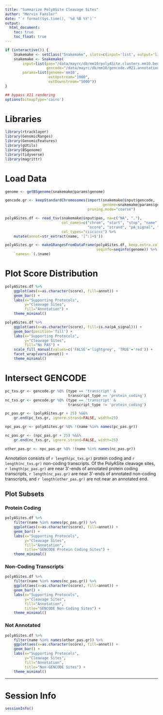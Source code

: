 ```yaml
---
title: "Summarize PolyASite Cleavage Sites"
author: "Mervin Fansler"
date: "`r format(Sys.time(), '%d %B %Y')`"
output:
  html_document:
    toc: true
    toc_float: true
---
```


<!-- Mock Data -->
```r
if (interactive()) {
    Snakemake <- setClass("Snakemake", slots=c(input='list', output='list', params='list'))
    snakemake <- Snakemake(
        input=list(pas="/data/mayrc/db/mm10/polyASite.clusters.mm10.bed.gz",
                   gencode="/data/mayrc/db/mm10/gencode.vM21.annotation.mRNA_ends_found.gff3.gz"),
        params=list(genome='mm10',
                    extUpstream="1000",
                    extDownstream="5000"))
}

## bypass X11 rendering 
options(bitmapType='cairo')
```

# Libraries
```r
library(rtracklayer)
library(GenomicRanges)
library(GenomicFeatures)
library(gUtils)
library(BSgenome)
library(tidyverse)
library(magrittr)
```

# Load Data
```r
genome <- getBSgenome(snakemake@params$genome)

gencode.gr <- keepStandardChromosomes(import(snakemake@input$gencode,
                                             genome=snakemake@params$genome),
                                      pruning.mode="coarse")

polyASites.df <- read_tsv(snakemake@input$pas, na=c("NA", "."),
                          col_names=c("chrom", "start", "stop", "name",
                                      "score", "strand", "pA_signal", "gene"),
                          col_types="ciiciccc") %>%
    mutate(annot=str_extract(name, '[^:]+$'))

polyASites.gr <- makeGRangesFromDataFrame(polyASites.df, keep.extra.columns=TRUE,
                                          seqinfo=seqinfo(genome)) %>%
    `names<-`(.$name)

```

# Plot Score Distribution
```r
polyASites.df %>%
    ggplot(aes(x=as.character(score), fill=annot)) +
    geom_bar() +
    labs(x="Supporting Protocols",
         y="Cleavage Sites",
         fill="Annotation") +
    theme_minimal()
```


```r
polyASites.df %>%
    ggplot(aes(x=as.character(score), fill=is.na(pA_signal))) +
    geom_bar(position='fill') +
    labs(x="Supporting Protocols",
         y="Cleavage Sites",
         fill="No PAS") +
    scale_fill_manual(values=c('FALSE'='lightgrey', 'TRUE'='red')) +
    facet_wrap(vars(annot)) +
    theme_minimal()
```

# Intersect GENCODE
```r
pc_txs.gr <- gencode.gr %Q% (type == 'transcript' &
                             transcript_type == 'protein_coding')
nc_txs.gr <- gencode.gr %Q% (type == 'transcript' &
                             transcript_type != 'protein_coding')

pc_pas.gr <- (polyASites.gr + 25) %&&%
    gr.end(pc_txs.gr, ignore.strand=FALSE, width=25)

npc_pas.gr <- polyASites.gr %Q% !(name %in% names(pc_pas.gr))

nc_pas.gr <- (npc_pas.gr + 25) %&&%
    gr.end(nc_txs.gr, ignore.strand=FALSE, width=25)

other_pas.gr <- npc_pas.gr %Q% !(name %in% names(nc_pas.gr))
```

Annotation consists of `r length(pc_txs.gr)` protein coding and 
`r length(nc_txs.gr)` non-coding transcripts. Of the PolyASite cleavage sites, 
`r length(pc_pas.gr)` are near 3\'-ends of annotated protein coding transcripts,
`r length(nc_pas.gr)` are near 3\'-ends of annotated non-coding transcripts, and 
`r length(other_pas.gr)` are not near an annotated end.

## Plot Subsets
### Protein Coding
```r
polyASites.df %>%
    filter(name %in% names(pc_pas.gr)) %>%
    ggplot(aes(x=as.character(score), fill=annot)) +
    geom_bar() +
    labs(x="Supporting Protocols",
         y="Cleavage Sites",
         fill="Annotation",
         title="GENCODE Protein Coding Sites") +
    theme_minimal()
```

### Non-Coding Transcripts
```r
polyASites.df %>%
    filter(name %in% names(nc_pas.gr)) %>%
    ggplot(aes(x=as.character(score), fill=annot)) +
    geom_bar() +
    labs(x="Supporting Protocols",
         y="Cleavage Sites",
         fill="Annotation",
         title="GENCODE Non-Coding Sites") +
    theme_minimal()
```

### Not Annotated
```r
polyASites.df %>%
    filter(name %in% names(other_pas.gr)) %>%
    ggplot(aes(x=as.character(score), fill=annot)) +
    geom_bar() +
    labs(x="Supporting Protocols",
         y="Cleavage Sites",
         fill="Annotation",
         title="Non-GENCODE Sites") +
    theme_minimal()
```

---

# Session Info
```r
sessionInfo()
```
